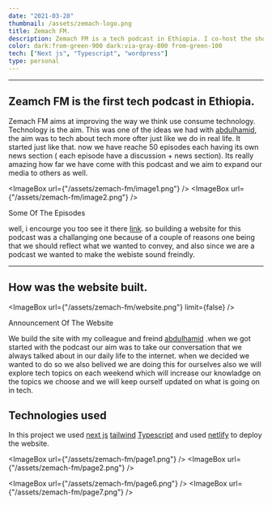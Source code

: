 ```yaml
---
date: "2021-03-28"
thumbnail: /assets/zemach-logo.png
title: Zemach FM.
description: Zemach FM is a tech podcast in Ethiopia. I co-host the show also co-built the website
color: dark:from-green-900 dark:via-gray-800 from-green-100
tech: ["Next js", "Typescript", "wordpress"]
type: personal
---
```


---

## **Zeamch FM** is the first tech podcast in Ethiopia.

Zemach FM aims at improving the way we think use consume technology. Technology is the aim.
This was one of the ideas we had with [abdulhamid](https://abdulhamid.et), the aim was to tech about tech more ofter just like we do in real life. It started just like that. now we have reache 50 episodes each having its own news section ( each episode have a discussion + news section).
Its really amazing how far we have come with this podcast and we aim to expand our media to others as well.


<div class="bg-gray-100 dark:bg-gray-900 p-4 my-4">

<div class="grid xl:grid-cols-2 grid-cols-1 gap-4">

<ImageBox url={"/assets/zemach-fm/image1.png"} />
<ImageBox url={"/assets/zemach-fm/image2.png"} />
</div>
<p class="text-2xl text-gray-800 dark:text-gray-200 text-left " > Some Of The Episodes</p>
</div>

well, i encourge you too see it there [link](https://zemachfm.com). so building a website for this podcast was a challanging one because of a couple of reasons one being that we should reflect what we wanted to convey, and also since we are a podcast we wanted to make the webiste sound freindly.

---
## How was the website built.

<div class="bg-gray-100 dark:bg-gray-900 p-4 my-4">

<div class="grid grid-cols-1 gap-4">

<ImageBox url={"/assets/zemach-fm/website.png"} limit={false} />
</div>
<p class="text-2xl text-gray-800 dark:text-gray-200 text-left " > Announcement Of The Website</p>
</div>


We build the site with my colleague and freind [abdulhamid](https://abdulhamid.et) .when we got started with the podcast our aim was to take our conversation that we always talked about in our daily life to the internet.
when we decided we wanted to do so we also belived we are doing this for ourselves also we will explore tech topics on each weekend which will increase our knowladge on the topics we choose and we will keep ourself updated
on what is going on in tech.

## Technologies used

In this project we used [next js](https://nextjs.com) [tailwind](https://tailwindcss.com) [Typescript](https://typescript.com) and used [netlify](https://netlify.com) to deploy the website.
<div class="bg-gray-100 dark:bg-gray-900 p-4 my-4">

<div class="grid xl:grid-cols-2 grid-cols-1 gap-4">

<ImageBox url={"/assets/zemach-fm/page1.png"} />
<ImageBox url={"/assets/zemach-fm/page2.png"} />

</div>
<div class="grid xl:grid-cols-2 grid-cols-1 gap-4">
<ImageBox url={"/assets/zemach-fm/page3.png"} />
<ImageBox url={"/assets/zemach-fm/page4.png"} />
</div>
<div class="grid xl:grid-cols-2 grid-cols-1 gap-4">
<ImageBox url={"/assets/zemach-fm/page5.png"} />
<div class="grid grid-cols-1 xl:grid-cols-2">

<ImageBox url={"/assets/zemach-fm/page6.png"} />
<ImageBox url={"/assets/zemach-fm/page7.png"} />
</div>
</div>
</div>